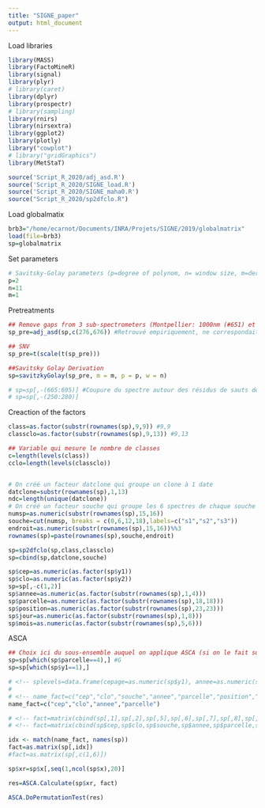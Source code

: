 ```yaml
---
title: "SIGNE_paper"
output: html_document
---
```


Load libraries
```r
library(MASS)
library(FactoMineR)
library(signal)
library(plyr)
# library(caret)
library(dplyr)
library(prospectr)
# library(sampling)
library(rnirs)
library(nirsextra)
library(ggplot2)
library(plotly)
library("cowplot")
# library("gridGraphics")
library(MetStaT)

source('Script_R_2020/adj_asd.R')
source('Script_R_2020/SIGNE_load.R')
source('Script_R_2020/SIGNE_maha0.R')
source("Script_R_2020/sp2dfclo.R")
```

Load globalmatix
```r
brb3="/home/ecarnot/Documents/INRA/Projets/SIGNE/2019/globalmatrix"
load(file=brb3)
sp=globalmatrix
```

Set parameters
```r
# Savitsky-Golay parameters (p=degree of polynom, n= window size, m=derivation order)
p=2
n=11
m=1
```

Pretreatments
```r
## Remove gaps from 3 sub-spectrometers (Montpellier: 1000nm (#651) et 1800nm (#1451))
sp_pre=adj_asd(sp,c(276,676)) #Retrouvé empiriquement, ne correspondait pas à ce qui etait indiqué precedemment.

## SNV
sp_pre=t(scale(t(sp_pre)))

##Savitsky Golay Derivation
sp=savitzkyGolay(sp_pre, m = m, p = p, w = n)

# sp=sp[,-(665:695)] #Coupure du spectre autour des résidus de sauts de detecteurs. Ne semble pas encore effacer completement les sauts.
# sp=sp[,-(250:280)]

```


Creaction of the factors
```r
class=as.factor(substr(rownames(sp),9,9)) #9,9
classclo=as.factor(substr(rownames(sp),9,13)) #9,13

## Variable qui mesure le nombre de classes
c=length(levels(class))
cclo=length(levels(classclo))


# On créé un facteur datclone qui groupe un clone à 1 date
datclone=substr(rownames(sp),1,13)
ndc=length(unique(datclone))
# On créé un facteur souche qui groupe les 6 spectres de chaque souche
numsp=as.numeric(substr(rownames(sp),15,16))
souche=cut(numsp, breaks = c(0,6,12,18),labels=c("s1","s2","s3"))
endroit=as.numeric(substr(rownames(sp),15,16))%%3
rownames(sp)=paste(rownames(sp),souche,endroit)

sp=sp2dfclo(sp,class,classclo)
sp=cbind(sp,datclone,souche)

sp$cep=as.numeric(as.factor(sp$y1))
sp$clo=as.numeric(as.factor(sp$y2))
sp=sp[,-c(1,2)]
sp$annee=as.numeric(as.factor(substr(rownames(sp),1,4)))
sp$parcelle=as.numeric(as.factor(substr(rownames(sp),18,18)))
sp$position=as.numeric(as.factor(substr(rownames(sp),23,23)))
sp$jour=as.numeric(as.factor(substr(rownames(sp),1,8)))
sp$mois=as.numeric(as.factor(substr(rownames(sp),5,6)))
```

ASCA
```r
## Choix ici du sous-ensemble auquel on applique ASCA (si on le fait sur toutes les données, sauter cette étape)
sp=sp[which(sp$parcelle==4),] #G
sp=sp[which(sp$y1==1),]

# <!-- splevels=data.frame(cepage=as.numeric(sp$y1), annee=as.numeric(sp$annee), parcelle=as.numeric(sp$parcelle), position=as.numeric(sp$position), souche=as.numeric(sp$souche) ) -->
# 
# <!-- name_fact=c("cep","clo","souche","annee","parcelle","position","mois") -->
name_fact=c("cep","clo","annee","parcelle")

# <!-- fact=matrix(cbind(sp[,1],sp[,2],sp[,5],sp[,6],sp[,7],sp[,8],sp[,10]), ncol=7) # 1:cépage. 2:clone. 3:souche. 4:année. 5:parcelle. 6:position. 7:mois. -->
# <!-- fact=matrix(cbind(sp$cep,sp$clo,sp$souche,sp$annee,sp$parcelle,sp$position,sp$mois, ncol=7) # 1:cépage. 2:clone. 3:souche. 4:année. 5:parcelle. 6:position. 7:mois. -->

idx <- match(name_fact, names(sp))
fact=as.matrix(sp[,idx])
#fact=as.matrix(sp[,c(1,6)])

sp$xr=sp$x[,seq(1,ncol(sp$x),20)]

res=ASCA.Calculate(sp$xr, fact)

ASCA.DoPermutationTest(res)

```






